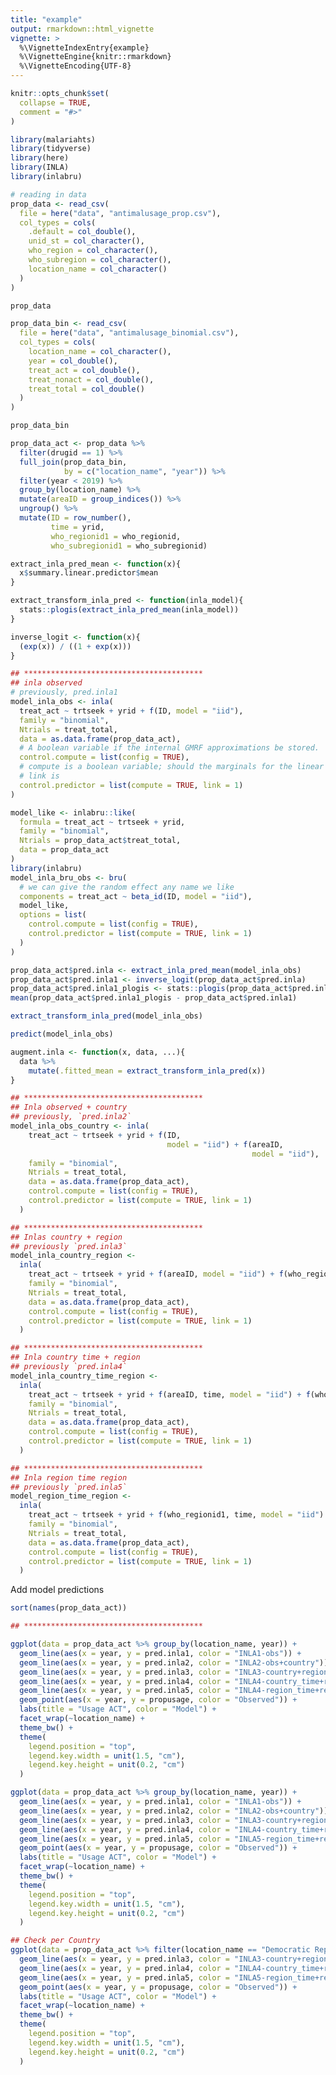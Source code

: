 ```yaml
---
title: "example"
output: rmarkdown::html_vignette
vignette: >
  %\VignetteIndexEntry{example}
  %\VignetteEngine{knitr::rmarkdown}
  %\VignetteEncoding{UTF-8}
---
```


```r
knitr::opts_chunk$set(
  collapse = TRUE,
  comment = "#>"
)
```

```r
library(malariahts)
library(tidyverse)
library(here)
library(INLA)
library(inlabru)
```


```r
# reading in data
prop_data <- read_csv(
  file = here("data", "antimalusage_prop.csv"),
  col_types = cols(
    .default = col_double(),
    unid_st = col_character(),
    who_region = col_character(),
    who_subregion = col_character(),
    location_name = col_character()
  )
)

prop_data

prop_data_bin <- read_csv(
  file = here("data", "antimalusage_binomial.csv"),
  col_types = cols(
    location_name = col_character(),
    year = col_double(),
    treat_act = col_double(),
    treat_nonact = col_double(),
    treat_total = col_double()
  )
)

prop_data_bin

prop_data_act <- prop_data %>% 
  filter(drugid == 1) %>% 
  full_join(prop_data_bin, 
            by = c("location_name", "year")) %>% 
  filter(year < 2019) %>% 
  group_by(location_name) %>% 
  mutate(areaID = group_indices()) %>% 
  ungroup() %>% 
  mutate(ID = row_number(),
         time = yrid,
         who_regionid1 = who_regionid,
         who_subregionid1 = who_subregionid)
```

```r
extract_inla_pred_mean <- function(x){
  x$summary.linear.predictor$mean
}
```

```r
extract_transform_inla_pred <- function(inla_model){
  stats::plogis(extract_inla_pred_mean(inla_model))
}
```


```r
inverse_logit <- function(x){
  (exp(x)) / ((1 + exp(x)))
}
```


```r
## ****************************************
## inla observed
# previously, pred.inla1
model_inla_obs <- inla(
  treat_act ~ trtseek + yrid + f(ID, model = "iid"),
  family = "binomial",
  Ntrials = treat_total,
  data = as.data.frame(prop_data_act),
  # A boolean variable if the internal GMRF approximations be stored. 
  control.compute = list(config = TRUE),
  # compute is a boolean variable; should the marginals for the linear predictor be computed?
  # link is 
  control.predictor = list(compute = TRUE, link = 1)
)
```


```r
model_like <- inlabru::like(
  formula = treat_act ~ trtseek + yrid,
  family = "binomial",
  Ntrials = prop_data_act$treat_total,
  data = prop_data_act
)
library(inlabru)
model_inla_bru_obs <- bru(
  # we can give the random effect any name we like
  components = treat_act ~ beta_id(ID, model = "iid"),
  model_like,
  options = list(
    control.compute = list(config = TRUE),
    control.predictor = list(compute = TRUE, link = 1)
  )
)

```

 
```r
prop_data_act$pred.inla <- extract_inla_pred_mean(model_inla_obs)
prop_data_act$pred.inla1 <- inverse_logit(prop_data_act$pred.inla)
prop_data_act$pred.inla1_plogis <- stats::plogis(prop_data_act$pred.inla)
mean(prop_data_act$pred.inla1_plogis - prop_data_act$pred.inla1)

extract_transform_inla_pred(model_inla_obs)
```

```r
predict(model_inla_obs)
```


```r
augment.inla <- function(x, data, ...){
  data %>% 
    mutate(.fitted_mean = extract_transform_inla_pred(x))
}
```


```r
## ****************************************
## Inla observed + country
## previously, `pred.inla2`
model_inla_obs_country <- inla(
    treat_act ~ trtseek + yrid + f(ID, 
                                   model = "iid") + f(areaID,
                                                      model = "iid"),
    family = "binomial",
    Ntrials = treat_total,
    data = as.data.frame(prop_data_act),
    control.compute = list(config = TRUE),
    control.predictor = list(compute = TRUE, link = 1)
  )
```

```r
## ****************************************
## Inlas country + region
## previously `pred.inla3`
model_inla_country_region <-
  inla(
    treat_act ~ trtseek + yrid + f(areaID, model = "iid") + f(who_regionid),
    family = "binomial",
    Ntrials = treat_total,
    data = as.data.frame(prop_data_act),
    control.compute = list(config = TRUE),
    control.predictor = list(compute = TRUE, link = 1)
  )
```


```r
## ****************************************
## Inla country time + region
## previously `pred.inla4`
model_inla_country_time_region <-
  inla(
    treat_act ~ trtseek + yrid + f(areaID, time, model = "iid") + f(who_regionid),
    family = "binomial",
    Ntrials = treat_total,
    data = as.data.frame(prop_data_act),
    control.compute = list(config = TRUE),
    control.predictor = list(compute = TRUE, link = 1)
  )
```


```r
## ****************************************
## Inla region time region
## previously `pred.inla5`
model_region_time_region <-
  inla(
    treat_act ~ trtseek + yrid + f(who_regionid1, time, model = "iid") + f(who_regionid),
    family = "binomial",
    Ntrials = treat_total,
    data = as.data.frame(prop_data_act),
    control.compute = list(config = TRUE),
    control.predictor = list(compute = TRUE, link = 1)
  )
```

Add model predictions

```r
sort(names(prop_data_act))
```


```r
## ****************************************

ggplot(data = prop_data_act %>% group_by(location_name, year)) +
  geom_line(aes(x = year, y = pred.inla1, color = "INLA1-obs")) +
  geom_line(aes(x = year, y = pred.inla2, color = "INLA2-obs+country")) +
  geom_line(aes(x = year, y = pred.inla3, color = "INLA3-country+region")) +
  geom_line(aes(x = year, y = pred.inla4, color = "INLA4-country_time+region")) +
  geom_line(aes(x = year, y = pred.inla5, color = "INLA4-region_time+region")) +
  geom_point(aes(x = year, y = propusage, color = "Observed")) +
  labs(title = "Usage ACT", color = "Model") +
  facet_wrap(~location_name) +
  theme_bw() +
  theme(
    legend.position = "top",
    legend.key.width = unit(1.5, "cm"),
    legend.key.height = unit(0.2, "cm")
  )
```


```r
ggplot(data = prop_data_act %>% group_by(location_name, year)) +
  geom_line(aes(x = year, y = pred.inla1, color = "INLA1-obs")) +
  geom_line(aes(x = year, y = pred.inla2, color = "INLA2-obs+country")) +
  geom_line(aes(x = year, y = pred.inla3, color = "INLA3-country+region")) +
  geom_line(aes(x = year, y = pred.inla4, color = "INLA4-country_time+region")) +
  geom_line(aes(x = year, y = pred.inla5, color = "INLA5-region_time+region")) +
  geom_point(aes(x = year, y = propusage, color = "Observed")) +
  labs(title = "Usage ACT", color = "Model") +
  facet_wrap(~location_name) +
  theme_bw() +
  theme(
    legend.position = "top",
    legend.key.width = unit(1.5, "cm"),
    legend.key.height = unit(0.2, "cm")
  )
```


```r
## Check per Country
ggplot(data = prop_data_act %>% filter(location_name == "Democratic Republic Of The Congo")) +
  geom_line(aes(x = year, y = pred.inla3, color = "INLA3-country+region")) +
  geom_line(aes(x = year, y = pred.inla4, color = "INLA4-country_time+region")) +
  geom_line(aes(x = year, y = pred.inla5, color = "INLA5-region_time+region")) +
  geom_point(aes(x = year, y = propusage, color = "Observed")) +
  labs(title = "Usage ACT", color = "Model") +
  facet_wrap(~location_name) +
  theme_bw() +
  theme(
    legend.position = "top",
    legend.key.width = unit(1.5, "cm"),
    legend.key.height = unit(0.2, "cm")
  )

```

